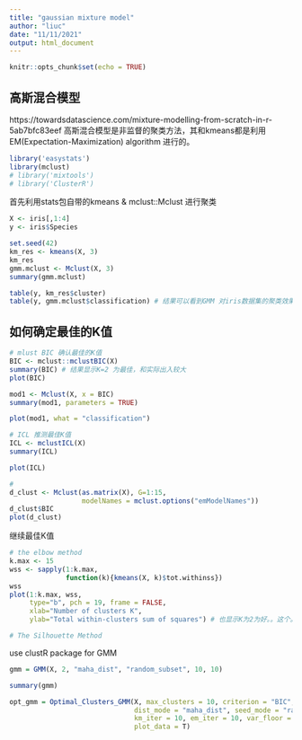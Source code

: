 ```yaml
---
title: "gaussian mixture model"
author: "liuc"
date: "11/11/2021"
output: html_document
---
```


```r
knitr::opts_chunk$set(echo = TRUE)
```

## 高斯混合模型

https://towardsdatascience.com/mixture-modelling-from-scratch-in-r-5ab7bfc83eef
高斯混合模型是非监督的聚类方法，其和kmeans都是利用EM(Expectation-Maximization) algorithm 进行的。

```r
library('easystats')
library(mclust)
# library('mixtools')
# library('ClusterR')

```

首先利用stats包自带的kmeans & mclust::Mclust 进行聚类

```r
X <- iris[,1:4]
y <- iris$Species

set.seed(42)
km_res <- kmeans(X, 3)
km_res
gmm.mclust <- Mclust(X, 3)
summary(gmm.mclust)

table(y, km_res$cluster)
table(y, gmm.mclust$classification) # 结果可以看到GMM 对iris数据集的聚类效果更好一些
```

## 如何确定最佳的K值

```r
# mlust BIC 确认最佳的K值
BIC <- mclust::mclustBIC(X)
summary(BIC) # 结果显示K=2 为最佳，和实际出入较大
plot(BIC)

mod1 <- Mclust(X, x = BIC)
summary(mod1, parameters = TRUE)

plot(mod1, what = "classification")

# ICL 推测最佳K值
ICL <- mclustICL(X)
summary(ICL)

plot(ICL)

#
d_clust <- Mclust(as.matrix(X), G=1:15, 
                  modelNames = mclust.options("emModelNames"))
d_clust$BIC
plot(d_clust)
```

继续最佳K值

```r
# the elbow method
k.max <- 15
wss <- sapply(1:k.max, 
              function(k){kmeans(X, k)$tot.withinss})
wss
plot(1:k.max, wss,
     type="b", pch = 19, frame = FALSE, 
     xlab="Number of clusters K",
     ylab="Total within-clusters sum of squares") # 也显示K为2为好。。这个。。。

# The Silhouette Method

```


use clustR package for GMM

```r
gmm = GMM(X, 2, "maha_dist", "random_subset", 10, 10)

summary(gmm)

opt_gmm = Optimal_Clusters_GMM(X, max_clusters = 10, criterion = "BIC", 
                               dist_mode = "maha_dist", seed_mode = "random_subset",
                               km_iter = 10, em_iter = 10, var_floor = 1e-10,
                               plot_data = T)
```


